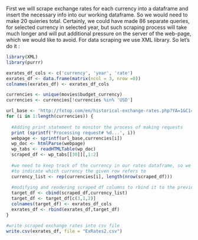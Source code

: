 
First we will scrape exchange rates for each currency into a dataframe and 
insert the necessary info into our working dataframe. So we would need to make 
20 quieries total. Certainly, we could have made 86 separate queries, for 
selected currency in selected year, but such scraping process will take much 
longer and will put additional pressure on the server of the web-page, which we 
would like to avoid. 
For data scraping we use XML library. So let's do it :

```r
library(XML)
library(purrr)

exrates_df_cols <- c('currency', 'year', 'rate')
exrates_df <- data.frame(matrix(ncol = 3, nrow =0))
colnames(exrates_df) <- exrates_df_cols

currencies <- unique(movies$budget_currency)
currencies <- currencies[!currencies %in% 'USD']

url_base <- 'http://fxtop.com/en/historical-exchange-rates.php?YA=1&C1=%s&C2=USD&A=1&YYYY1=1953&MM1=01&DD1=01&YYYY2=2017&MM2=12&DD2=14&LANG=en'
for (i in 1:length(currencies)) {
  
  #Adding print statement to monitor the process of making requests
  print (sprintf('Processing request# %d...', i))
  webpage <- sprintf(url_base,currencies[i])
  wp_doc <- htmlParse(webpage)
  wp_tabs <- readHTMLTable(wp_doc)
  scraped_df <- wp_tabs[[30]][,1:2]
  
  #we need to keep track of the currency in our rates dataframe, so we create additional column 
  #to indicate which currency the given row refers to
  currency_list <- rep(currencies[i], length(nrow(scraped_df)))
  
  #modifying and reodering scraped df columns to rbind it to the previous result
  target_df <- cbind(scraped_df,currency_list)
  target_df <- target_df[c(3,1,2)]
  colnames(target_df) <- exrates_df_cols
  exrates_df <- rbind(exrates_df,target_df)
}

#write scraped exchange rates into csv file
write.csv(exrates_df, file = "ExRates2.csv")
```
